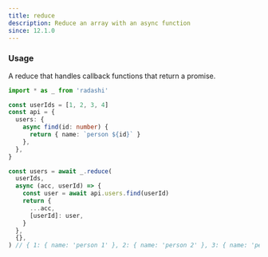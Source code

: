 ```yaml
---
title: reduce
description: Reduce an array with an async function
since: 12.1.0
---
```


### Usage

A reduce that handles callback functions that return a promise.

```ts twoslash
import * as _ from 'radashi'

const userIds = [1, 2, 3, 4]
const api = {
  users: {
    async find(id: number) {
      return { name: `person ${id}` }
    },
  },
}

const users = await _.reduce(
  userIds,
  async (acc, userId) => {
    const user = await api.users.find(userId)
    return {
      ...acc,
      [userId]: user,
    }
  },
  {},
) // { 1: { name: 'person 1' }, 2: { name: 'person 2' }, 3: { name: 'person 3' }, 4: { name: 'person 4' } }
```

